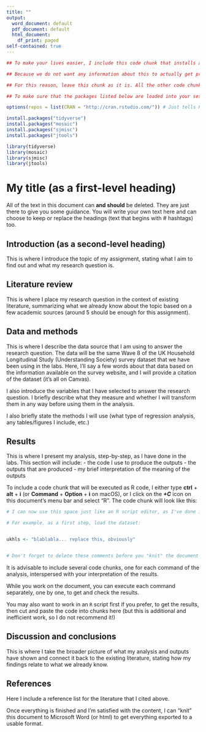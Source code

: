 ```yaml
---
title: ""
output:
  word_document: default
  pdf_document: default
  html_document:
    df_print: paged
self-contained: true
---
```


```r
## To make your lives easier, I include this code chunk that installs and loads all the packages that we have used this semester, and which you may want to use for the assignment

## Because we do not want any information about this to actually get printed into the output document, I have added some options to the code-chunk header above

## For this reason, leave this chunk as it is. All the other code chunks that you will include later should print everything in the output (code and results)

## To make sure that the packages listed below are loaded into your session (so that you can run your code chunks below separately to keep track of your results), run this code chunk first by clicking on the green righ-pointing arrow at the top-right corner of this code chunk

options(repos = list(CRAN = "http://cran.rstudio.com/")) # Just tells R where to download the packages from

install.packages("tidyverse")
install.packages("mosaic")
install.packages("sjmisc")
install.packages("jtools")

library(tidyverse)
library(mosaic)
library(sjmisc)
library(jtools)
```



# My title (as a first-level heading)

All of the text in this document can **and should** be deleted. They are just there to give you some guidance. You will write your own text here and can choose to keep or replace the headings (text that begins with # hashtags) too.


## Introduction (as a second-level heading)

This is where I introduce the topic of my assignment, stating what I aim to find out and what my research question is.

## Literature review

This is where I place my research question in the context of existing literature, summarizing what we already know about the topic based on a few academic sources (around 5 should be enough for this assignment).


## Data and methods

This is where I describe the data source that I am using to answer the research question. The data will be the same Wave 8 of the UK Household Longitudinal Study (Understanding Society) survey dataset that we have been using in the labs. Here, I'll say a few words about that data based on the information available on the survey website, and I will provide a citation of the dataset (it's all on Canvas).

I also introduce the variables that I have selected to answer the research question. I briefly describe what they measure and whether I will transform them in any way before using them in the analysis.

I also briefly state the methods I will use (what type of regression analysis, any tables/figures I include, etc.)

## Results

This is where I present my analysis, step-by-step, as I have done in the labs. This section will include:
- the code I use to produce the outputs
- the outputs that are produced
- my brief interpretation of the meaning of the outputs

To include a code chunk that will be executed as R code, I either type **ctrl** + **alt** + **i** (or **Command** + **Option** + **i** on macOS), or I click on the ***+C*** icon on this document's menu bar and select "R". The code chunk will look like this:

```r
# I can now use this space just like an R script editor, as I've done in the labs; this line, for example, is just a comment because it begins with a #

# For example, as a first step, load the dataset:


ukhls <- "blablabla... replace this, obviously"


# Don't forget to delete these comments before you "knit" the document to Microsoft Word or html; you can add your own comments if you want to include some information about what your code is aimed to do

```

It is advisable to include several code chunks, one for each command of the analysis, interspersed with your interpretation of the results.

While you work on the document, you can execute each command separately, one by one, to get and check the results. 

You may also want to work in an `R` script first if you prefer, to get the results, then cut and paste the code into chunks here (but this is additional and inefficient work, so I do not recommend it!)



## Discussion and conclusions

This is where I take the broader picture of what my analysis and outputs have shown and connect it back to the existing literature, stating how my findings relate to what we already know.





## References

Here I include a reference list for the literature that I cited above.

Once everything is finished and I'm satisfied with the content, I can "knit" this document to Microsoft Word (or html) to get everything exported to a usable format.



